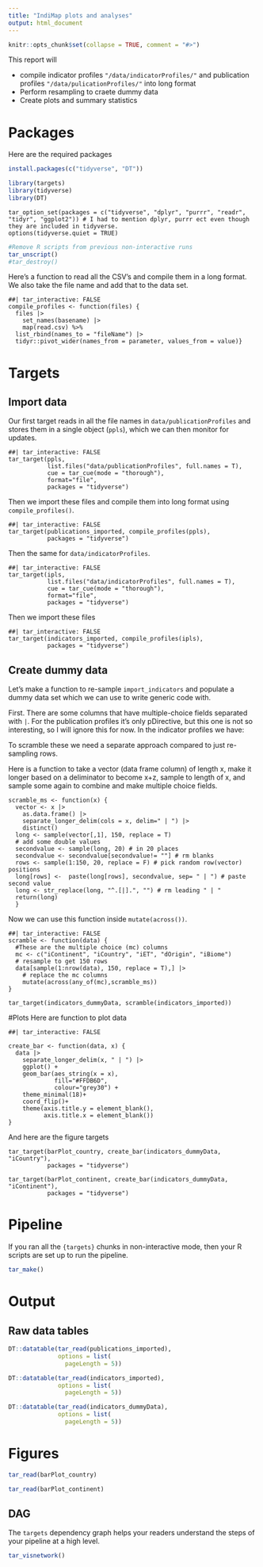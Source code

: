 ```yaml
---
title: "IndiMap plots and analyses"
output: html_document
---
```


```r
knitr::opts_chunk$set(collapse = TRUE, comment = "#>")
```

This report will

- compile indicator profiles `"/data/indicatorProfiles/"` and publication profiles `"/data/pulicationProfiles/"` into long format
- Perform resampling to craete dummy data
- Create plots and summary statistics


<!-- Target Markdown is a powerful R Markdown interface for reproducible analysis pipelines, and the chapter at https://books.ropensci.org/targets/markdown.html walks through it in detail. This R Markdown report the example from the chapter. Try it out in both interactive and non-interactive modes, either by running the code chunks in different ways or setting the `tar_interactive` chunk option. -->

# Packages

Here are the required packages

```r
install.packages(c("tidyverse", "DT"))
```


```r
library(targets)
library(tidyverse)
library(DT)
```


```targets
tar_option_set(packages = c("tidyverse", "dplyr", "purrr", "readr", "tidyr", "ggplot2")) # I had to mention dplyr, purrr ect even though they are included in tidyverse.
options(tidyverse.quiet = TRUE)
```


```r
#Remove R scripts from previous non-interactive runs
tar_unscript()
#tar_destroy()
```




Here's a function to read all the CSV's and compile them in a long format.
We also take the file name and add that to the data set.

```targets
##| tar_interactive: FALSE
compile_profiles <- function(files) {
  files |>
    set_names(basename) |>
    map(read.csv) %>%
  list_rbind(names_to = "fileName") |>
  tidyr::pivot_wider(names_from = parameter, values_from = value)}
```

# Targets
## Import data
Our first target reads in all the file names in `data/publicationProfiles` and stores them in a single object (`ppls`), which we can then monitor for updates.

```targets
##| tar_interactive: FALSE
tar_target(ppls, 
           list.files("data/publicationProfiles", full.names = T), 
           cue = tar_cue(mode = "thorough"), 
           format="file",
           packages = "tidyverse")
```

Then we import these files and compile them into long format using `compile_profiles()`.


```targets
##| tar_interactive: FALSE
tar_target(publications_imported, compile_profiles(ppls),
           packages = "tidyverse")
```

Then the same for `data/indicatorProfiles`.

```targets
##| tar_interactive: FALSE
tar_target(ipls, 
           list.files("data/indicatorProfiles", full.names = T), 
           cue = tar_cue(mode = "thorough"), 
           format="file",
           packages = "tidyverse")
```

Then we import these files

```targets
##| tar_interactive: FALSE
tar_target(indicators_imported, compile_profiles(ipls),
           packages = "tidyverse")
```



## Create dummy data
Let's make a function to re-sample `import_indicators`  and populate a dummy data set which we can use to write generic code with.

First.
There are some columns that have multiple-choice fields separated with `|`.
For the publication profiles it's only pDirective, but this one is not so interesting, so I will ignore this for now.
In the indicator profiles we have:

<!-- ```{r mcFields, tar_simple=T} -->
<!-- mc <- c("iContinent", "iCountry", "iET", "dOrigin", "iBiome") -->
<!-- ``` -->

To scramble these we need a separate approach compared to just re-sampling rows.

Here is a function to take a vector (data frame column) of length x, 
make it longer based on a deliminator to become x+z, 
sample to length of x, 
and sample some again to combine and make multiple choice fields. 


```targets
scramble_ms <- function(x) {
  vector <- x |> 
    as.data.frame() |>
    separate_longer_delim(cols = x, delim=" | ") |>
    distinct()
  long <- sample(vector[,1], 150, replace = T)
  # add some double values
  secondvalue <- sample(long, 20) # in 20 places
  secondvalue <- secondvalue[secondvalue!= ""] # rm blanks
  rows <- sample(1:150, 20, replace = F) # pick random row(vector) positions
  long[rows] <-  paste(long[rows], secondvalue, sep= " | ") # paste second value 
  long <- str_replace(long, "^.[|].", "") # rm leading " | "
  return(long)
  }
```

Now we can use this function inside `mutate(across())`.

```targets
##| tar_interactive: FALSE
scramble <- function(data) {
  #These are the multiple choice (mc) columns
  mc <- c("iContinent", "iCountry", "iET", "dOrigin", "iBiome")
  # resample to get 150 rows
  data[sample(1:nrow(data), 150, replace = T),] |>
    # replace the mc columns
    mutate(across(any_of(mc),scramble_ms))
}

```

```targets
tar_target(indicators_dummyData, scramble(indicators_imported))
```

#Plots
Here are function to plot data
```targets
##| tar_interactive: FALSE

create_bar <- function(data, x) {
  data |>
    separate_longer_delim(x, " | ") |>
    ggplot() +
    geom_bar(aes_string(x = x),
             fill="#FFDB6D",
             colour="grey30") +
    theme_minimal(18)+
    coord_flip()+
    theme(axis.title.y = element_blank(),
          axis.title.x = element_blank())
}
```

And here are the figure targets
```targets
tar_target(barPlot_country, create_bar(indicators_dummyData, "iCountry"),
           packages = "tidyverse")
```

```targets
tar_target(barPlot_continent, create_bar(indicators_dummyData, "iContinent"),
           packages = "tidyverse")
```


# Pipeline

If you ran all the `{targets}` chunks in non-interactive mode, then your R scripts are set up to run the pipeline.

```r
tar_make()
```

# Output
<!-- You can retrieve results from the `_targets/` data store using `tar_read()` or `tar_load()`. -->

## Raw data tables
```r
DT::datatable(tar_read(publications_imported),
              options = list(
                pageLength = 5))
```

```r
DT::datatable(tar_read(indicators_imported),
              options = list(
                pageLength = 5))
```

```r
DT::datatable(tar_read(indicators_dummyData),
              options = list(
                pageLength = 5))
```

# Figures

```r
tar_read(barPlot_country)
```


```r
tar_read(barPlot_continent)
```


## DAG
The `targets` dependency graph helps your readers understand the steps of your pipeline at a high level.

```r
tar_visnetwork()
```


